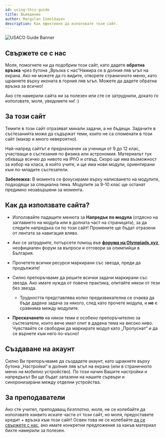 ```yaml
---
id: using-this-guide
title: Въведение
author: Margulan Ismoldayev
description: Как ефективно да използвате този сайт.
---
```


![USACO Guide Banner](../../src/assets/banner-image-big.jpg)

## Свържете се с нас

Моля, помогнете ни да подобрим този сайт, като дадете **обратна връзка** чрез бутона
„Връзка с нас“<Asterisk>Намира се в долния ляв ъгъл на екрана. Ако не можете
да го видите, отворете страничното меню, като щракнете върху иконата в горния ляв
ъгъл.</Asterisk> 
Можете да дадете обратна връзка за всичко!

Ако сте намерили сайта ни за полезен или сте се затруднили, докато го използвате,
моля, уведомете ни! :)

## За този сайт

<Warning title="Този сайт НЕ е учебна програма!!">

Темите в този сайт отразяват минали задачи, а не бъдещи. Задачите в състезанията
може да съдържат теми, които не са споменати в този сайт (макар и много невероятно).

</Warning>

Най-напред сайтът е предназначен за ученици от 9 до 12 клас, участващи в
състезания по физика или астрономия. Материалът тук обхваща всичко до нивото на
IPhO и отвъд. Скоро ще има възможност за избор на класа, в който учите, и ще има
нови модули, ориентирани към по-младите състезатели.

**Забележка:** В момента се фокусираме върху написването на модулите, подходящи за
специална тема. Модулите за 9-10 клас ще останат предимно незавършени за момента.

## Как да използвате сайта?

- Използвайте падащите менюта за **Напредък по модула** (отдясно на заглавието
	на модула или в долната част на страницата), за да следите напредъка си по този
	сайт! Промените ще бъдат отразени от лентата за навигация вляво.

- Ако се затрудните, потърсете помощ във **[форума на Olympiads.xyz](http://olympiads.xyz/forums "форума на Olympiads.xyz")**,
	неофициален форум за въпроси и отговори за олимпийци в България.

- Прочетете всички ресурси маркирани със звезда, преди да продължите!

- Силно препоръчваме да решите всички задачи маркирани със звезда. Ако имате
	нужда от повече практика, опитайте някои от тези без звезда.
    - Трудността представлява колко предизвикателна се очаква да бъде дадена
		задача за някого, след като прочете модула, и **не** е сравнима между модулите.

- **Прескачането** на някои теми е особено препоръчително за състезатели, които
	вече имат опит в дадена тема на високо ниво. Чувствайте се свободни да маркирате
	модул като „Пропуснат“ и да се върнете към него по-късно!

## Създаване на акаунт

Силно Ви препоръчваме да създадете акаунт, като щракнете върху бутона „Настройки“
в долния ляв ъгъл на екрана (или в страничното меню на мобилно устройство).
По този начин Вашите настройки и напредъкът Ви ще бъдат запазени на нашите
сървъри и синхронизирани между отделни устройства.

## За преподаватели

Ако сте учител, преподаващ _безплатно_, моля, не се колебайте да използвате
каквито искате части от този сайт, но моля, предоставете кредит + връзка
към този сайт! Освен това не се колебайте [да се свържете с нас](mailto:olympiads.xyz@gmail.com),
ако имате конкретни предложения за какъв материал бихте намерили за полезен.